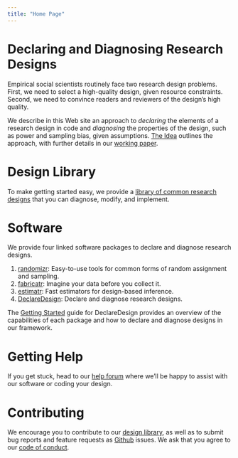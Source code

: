 ```yaml
---
title: "Home Page"
---
```

# Declaring and Diagnosing Research Designs

Empirical social scientists routinely face two research design problems. First, we need to select
a high-quality design, given resource constraints. Second, we need to convince readers and
reviewers of the design’s high quality. 

We describe in this Web site an approach to *declaring* the elements of a research design in 
code and *diagnosing* the properties of the design, such as power and sampling bias, given 
assumptions. [The Idea](/idea/) outlines the approach, with further details in our [working paper](/paper.pdf).

# Design Library

To make getting started easy, we provide a [library of common research designs](/library/) that you can
diagnose, modify, and implement.

# Software

We provide four linked software packages to declare and diagnose research designs.

1. [randomizr](/R/randomizr/): Easy-to-use tools for common forms of random assignment and sampling.
2. [fabricatr](/R/fabricatr/): Imagine your data before you collect it.
3. [estimatr](/R/estimatr/): Fast estimators for design-based inference.
4. [DeclareDesign](/R/DeclareDesign/): Declare and diagnose research designs.

The [Getting Started](/R/DeclareDesign/) guide for DeclareDesign provides an overview of
the capabilities of each package and how to declare and diagnose designs in our framework.

# Getting Help

If you get stuck, head to our [help forum](http://discuss.declaredesign.org) where
we'll be happy to assist with our software or coding your design.

# Contributing

We  encourage you to contribute to our [design library](/library/), 
as well as to submit bug reports and feature requests as [Github](https://github.com/DeclareDesign) issues. 
We ask that you agree to our [code of conduct](/conduct/).

